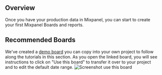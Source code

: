 ## Overview
Once you have your production data in Mixpanel, you can start to create your first Mixpanel Boards and reports. 

## Recommended Boards
We've created a [demo board](https://mixpanel.com/s/ZRRkD) you can copy into your own project to follow along the tutorials in this section. As you open the linked board, you will see instructions to click on "Use this board" to transfer it over to your project and to edit the default date range.
![Screenshot use this board](/tracking_id_limits_copy_board.png)
